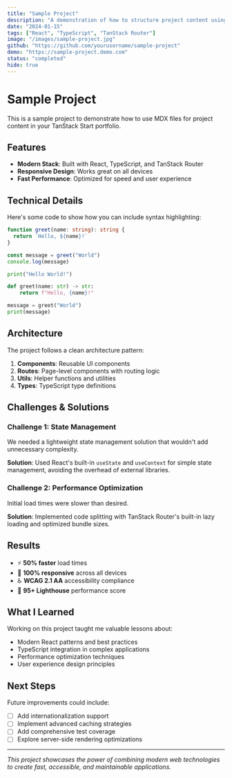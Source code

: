 ```yaml
---
title: "Sample Project"
description: "A demonstration of how to structure project content using MDX"
date: "2024-01-15"
tags: ["React", "TypeScript", "TanStack Router"]
image: "/images/sample-project.jpg"
github: "https://github.com/yourusername/sample-project"
demo: "https://sample-project.demo.com"
status: "completed"
hide: true
---
```


# Sample Project

This is a sample project to demonstrate how to use MDX files for project content in your TanStack Start portfolio.

## Features

- **Modern Stack**: Built with React, TypeScript, and TanStack Router
- **Responsive Design**: Works great on all devices
- **Fast Performance**: Optimized for speed and user experience

## Technical Details

Here's some code to show how you can include syntax highlighting:

```typescript title="hello.ts" caption="hello" showLineNumbers{3}
function greet(name: string): string {
  return `Hello, ${name}!`
}

const message = greet("World")
console.log(message)
```

```python
print("Hello World!")

def greet(name: str) -> str:
    return f"Hello, {name}!"

message = greet("World")
print(message)
```


## Architecture

The project follows a clean architecture pattern:

1. **Components**: Reusable UI components
2. **Routes**: Page-level components with routing logic
3. **Utils**: Helper functions and utilities
4. **Types**: TypeScript type definitions

## Challenges & Solutions

### Challenge 1: State Management
We needed a lightweight state management solution that wouldn't add unnecessary complexity.

**Solution**: Used React's built-in `useState` and `useContext` for simple state management, avoiding the overhead of external libraries.

### Challenge 2: Performance Optimization
Initial load times were slower than desired.

**Solution**: Implemented code splitting with TanStack Router's built-in lazy loading and optimized bundle sizes.

## Results

- ⚡ **50% faster** load times
- 📱 **100% responsive** across all devices  
- ♿ **WCAG 2.1 AA** accessibility compliance
- 🚀 **95+ Lighthouse** performance score

## What I Learned

Working on this project taught me valuable lessons about:

- Modern React patterns and best practices
- TypeScript integration in complex applications
- Performance optimization techniques
- User experience design principles

## Next Steps

Future improvements could include:

- [ ] Add internationalization support
- [ ] Implement advanced caching strategies
- [ ] Add comprehensive test coverage
- [ ] Explore server-side rendering optimizations

---

*This project showcases the power of combining modern web technologies to create fast, accessible, and maintainable applications.*
